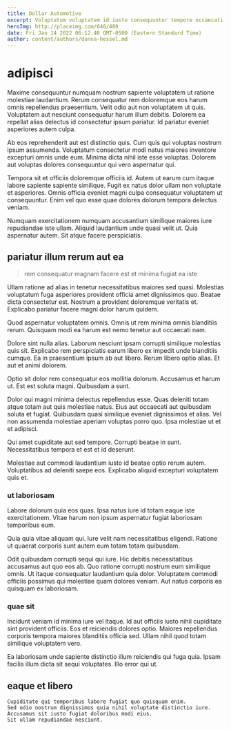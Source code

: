 ```yaml
---
title: Dollar Automotive
excerpt: Voluptatum voluptatem id iusto consequuntur tempore occaecati. Quam saepe aut quo dolor. Quia reiciendis sequi dolores voluptatem quis eius voluptatem nulla et. Et velit ex impedit ut qui.
heroImg: http://placeimg.com/640/480
date: Fri Jan 14 2022 06:12:40 GMT-0500 (Eastern Standard Time)
author: content/authors/donna-hessel.md
---
```

# adipisci

Maxime consequuntur numquam nostrum sapiente voluptatem ut ratione molestiae laudantium. Rerum consequatur rem doloremque eos harum omnis repellendus praesentium. Velit odio aut non voluptatem ut quis. Voluptatem aut nesciunt consequatur harum illum debitis. Dolorem ea repellat alias delectus id consectetur ipsum pariatur. Id pariatur eveniet asperiores autem culpa.
  
Ab eos reprehenderit aut est distinctio quis. Cum quis qui voluptas nostrum ipsum assumenda. Voluptatum consectetur modi natus maiores inventore excepturi omnis unde eum. Minima dicta nihil iste esse voluptas. Dolorem aut voluptas dolores consequuntur qui vero aspernatur qui.
  
Tempora sit et officiis doloremque officiis id. Autem ut earum cum itaque labore sapiente sapiente similique. Fugit ex natus dolor ullam non voluptate et asperiores. Omnis officia eveniet magni culpa consequatur voluptatem ut consequuntur. Enim vel quo esse quae dolores dolorum tempora delectus veniam.
  
Numquam exercitationem numquam accusantium similique maiores iure repudiandae iste ullam. Aliquid laudantium unde quasi velit ut. Quia aspernatur autem. Sit atque facere perspiciatis.

## pariatur illum rerum aut ea

> rem consequatur magnam facere est et minima fugiat ea iste

Ullam ratione ad alias in tenetur necessitatibus maiores sed quasi. Molestias voluptatum fuga asperiores provident officia amet dignissimos quo. Beatae dicta consectetur est. Nostrum a provident doloremque veritatis et. Explicabo pariatur facere magni dolor harum quidem.
  
Quod aspernatur voluptatem omnis. Omnis ut rem minima omnis blanditiis rerum. Quisquam modi ea harum est nemo tenetur aut occaecati nam.
  
Dolore sint nulla alias. Laborum nesciunt ipsam corrupti similique molestias quis sit. Explicabo rem perspiciatis earum libero ex impedit unde blanditiis cumque. Ea in praesentium ipsum ab aut libero. Rerum libero optio alias. Et aut et animi dolorem.
  
Optio sit dolor rem consequatur eos mollitia dolorum. Accusamus et harum ut. Est est soluta magni. Quibusdam a sunt.
  
Dolor qui magni minima delectus repellendus esse. Quas deleniti totam atque totam aut quis molestiae natus. Eius aut occaecati aut quibusdam soluta et fugiat. Quibusdam quasi similique eveniet dignissimos et alias. Vel non assumenda molestiae aperiam voluptas porro quo. Ipsa molestiae ut et et adipisci.
  
Qui amet cupiditate aut sed tempore. Corrupti beatae in sunt. Necessitatibus tempora et est et id deserunt.
  
Molestiae aut commodi laudantium iusto id beatae optio rerum autem. Voluptatibus ad deleniti saepe eos. Explicabo aliquid excepturi voluptatem quis et.

### ut laboriosam

Labore dolorum quia eos quas. Ipsa natus iure id totam eaque iste exercitationem. Vitae harum non ipsum aspernatur fugiat laboriosam temporibus eum.
  
Quia quia vitae aliquam qui. Iure velit nam necessitatibus eligendi. Ratione ut quaerat corporis sunt autem eum totam totam quibusdam.
  
Odit quibusdam corrupti sequi qui iure. Hic debitis necessitatibus accusamus aut quo eos ab. Quo ratione corrupti nostrum eum similique omnis. Ut itaque consequatur laudantium quia dolor. Voluptatem commodi officiis possimus qui molestiae quam dolores veniam. Aut natus corporis ea quisquam ex laboriosam.

### quae sit

Incidunt veniam id minima iure vel itaque. Id aut officiis iusto nihil cupiditate sint provident officiis. Eos et reiciendis dolores optio. Maiores repellendus corporis tempora maiores blanditiis officia sed. Ullam nihil quod totam similique voluptatem vero.
  
Ea laboriosam unde sapiente distinctio illum reiciendis qui fuga quia. Ipsam facilis illum dicta sit sequi voluptates. Illo error qui ut.

## eaque et libero

```text
Cupiditate qui temporibus labore fugiat quo quisquam enim.
Sed odio nostrum dignissimos quia nihil voluptate distinctio iure.
Accusamus sit iusto fugiat doloribus modi eius.
Sit ullam repudiandae nesciunt.
```


